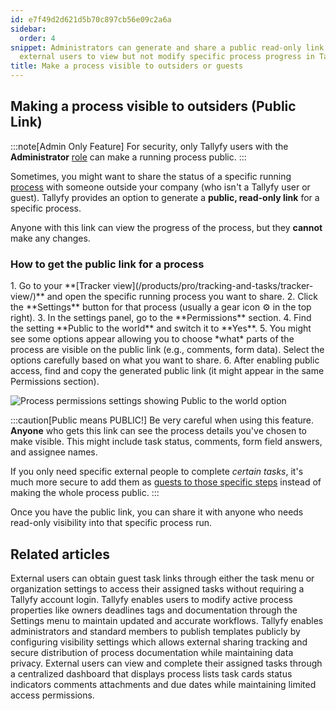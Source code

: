 ```yaml
---
id: e7f49d2d621d5b70c897cb56e09c2a6a
sidebar:
  order: 4
snippet: Administrators can generate and share a public read-only link that allows
  external users to view but not modify specific process progress in Tallyfy.
title: Make a process visible to outsiders or guests
---
```



## Making a process visible to outsiders (Public Link)

:::note[Admin Only Feature]
For security, only Tallyfy users with the **Administrator** [role](/products/pro/documenting/members/) can make a running process public.
:::

Sometimes, you might want to share the status of a specific running [process](/products/pro/tracking-and-tasks/processes/) with someone outside your company (who isn't a Tallyfy user or guest). Tallyfy provides an option to generate a **public, read-only link** for a specific process.

Anyone with this link can view the progress of the process, but they **cannot** make any changes.

### How to get the public link for a process

<Steps>
1. Go to your **[Tracker view](/products/pro/tracking-and-tasks/tracker-view/)** and open the specific running process you want to share.
2. Click the **Settings** button for that process (usually a gear icon ⚙️ in the top right).
3. In the settings panel, go to the **Permissions** section.
4. Find the setting **Public to the world** and switch it to **Yes**.
5. You might see some options appear allowing you to choose *what* parts of the process are visible on the public link (e.g., comments, form data). Select the options carefully based on what you want to share.
6. After enabling public access, find and copy the generated public link (it might appear in the same Permissions section).

   ![Process permissions settings showing Public to the world option](https://screenshots.tallyfy.com/tallyfy%2Fpro%2Fdesktop-light-make-process-public-to-world.png)
</Steps>

:::caution[Public means PUBLIC!]
Be very careful when using this feature. **Anyone** who gets this link can see the process details you've chosen to make visible. This might include task status, comments, form field answers, and assignee names.

If you only need specific external people to complete *certain tasks*, it's much more secure to add them as [guests to those specific steps](/products/pro/documenting/guests/how-can-i-assign-tasks-to-guest-users-in-tallyfy/) instead of making the whole process public.
:::

Once you have the public link, you can share it with anyone who needs read-only visibility into that specific process run.


## Related articles
<CardGrid>
<LinkTitleCard header="<b>Guests > Get a guest's unique link</b>" href="/products/pro/documenting/guests/how-to-find-a-guest-task-link-in-tallyfy/" > External users can obtain guest task links through either the task menu or organization settings to access their assigned tasks without requiring a Tallyfy account login. </LinkTitleCard>
<LinkTitleCard header="<b>Edit Processes > Edit tasks and process properties</b>" href="/products/pro/tracking-and-tasks/processes/edit-processes/how-can-i-edit-tasks-and-processes-in-tallyfy/" > Tallyfy enables users to modify active process properties like owners deadlines tags and documentation through the Settings menu to maintain updated and accurate workflows. </LinkTitleCard>
<LinkTitleCard header="<b>Templates > Publish a template</b>" href="/products/pro/documenting/templates/how-to-make-my-tallyfy-template-public/" > Tallyfy enables administrators and standard members to publish templates publicly by configuring visibility settings which allows external sharing tracking and secure distribution of process documentation while maintaining data privacy. </LinkTitleCard>
<LinkTitleCard header="<b>Guests > The guest view</b>" href="/products/pro/documenting/guests/how-can-guests-monitor-their-processes-on-tallyfy/" > External users can view and complete their assigned tasks through a centralized dashboard that displays process lists task cards status indicators comments attachments and due dates while maintaining limited access permissions. </LinkTitleCard>
</CardGrid>